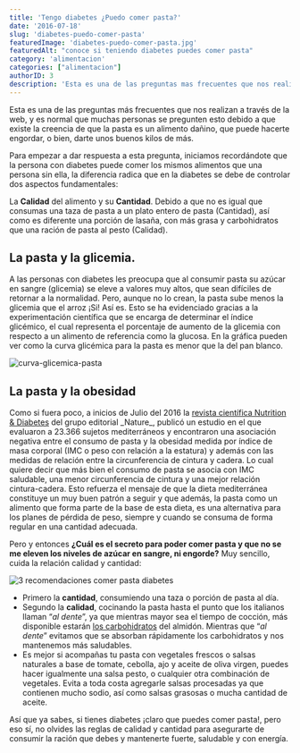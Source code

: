 ```yaml
---
title: 'Tengo diabetes ¿Puedo comer pasta?'
date: '2016-07-18'
slug: 'diabetes-puedo-comer-pasta'
featuredImage: 'diabetes-puedo-comer-pasta.jpg'
featuredAlt: "conoce si teniendo diabetes puedes comer pasta"
category: 'alimentacion'
categories: ["alimentacion"]
authorID: 3
description: 'Esta es una de las preguntas mas frecuentes que nos realizan a traves de la web. Es normal que muchas personas se pregunten esto debido a muchos conflictos en la información'
---
```


Esta es una de las preguntas más frecuentes que nos realizan a través de la web, y es normal que muchas personas se pregunten esto debido a que existe la creencia de que la pasta es un alimento dañino, que puede hacerte engordar, o bien, darte unos buenos kilos de más.

Para empezar a dar respuesta a esta pregunta, iniciamos recordándote que la persona con diabetes puede comer los mismos alimentos que una persona sin ella, la diferencia radica que en la diabetes se debe de controlar dos aspectos fundamentales:

La **Calidad** del alimento y su **Cantidad**. Debido a que no es igual que consumas una taza de pasta a un plato entero de pasta (Cantidad), así como es diferente una porción de lasaña, con más grasa y carbohidratos que una ración de pasta al pesto (Calidad).

## **La pasta y la glicemia.**

A las personas con diabetes les preocupa que al consumir pasta su azúcar en sangre (glicemia) se eleve a valores muy altos, que sean difíciles de retornar a la normalidad. Pero, aunque no lo crean, la pasta sube menos la glicemia que el arroz ¡Si! Así es. Esto se ha evidenciado gracias a la experimentación científica que se encarga de determinar el índice glicémico, el cual representa el porcentaje de aumento de la glicemia con respecto a un alimento de referencia como la glucosa. En la gráfica pueden ver como la curva glicémica para la pasta es menor que la del pan blanco.

![curva-glicemica-pasta](images/curva-glicemica-pasta-1.jpg)

## **La pasta y la obesidad**

Como si fuera poco, a inicios de Julio del 2016 la [revista científica Nutrition & Diabetes](https://www.nature.com/articles/nutd201620) del grupo editorial \_Nature\_, publicó un estudio en el que evaluaron a 23.366 sujetos mediterráneos y encontraron una asociación negativa entre el consumo de pasta y la obesidad medida por índice de masa corporal (IMC o peso con relación a la estatura) y además con las medidas de relación entre la circunferencia de cintura y cadera. Lo cual quiere decir que más bien el consumo de pasta se asocia con IMC saludable, una menor circunferencia de cintura y una mejor relación cintura-cadera. Esto refuerza el mensaje de que la dieta mediterránea constituye un muy buen patrón a seguir y que además, la pasta como un alimento que forma parte de la base de esta dieta, es una alternativa para los planes de pérdida de peso, siempre y cuando se consuma de forma regular en una cantidad adecuada.

Pero y entonces **¿Cuál es el secreto para poder comer pasta y que no se me eleven los niveles de azúcar en sangre, ni engorde?** Muy sencillo, cuida la relación calidad y cantidad:

![3 recomendaciones comer pasta diabetes](\images\claves-comer-pasta-diabetes.jpg)

- Primero la **cantidad**, consumiendo una taza o porción de pasta al día.
- Segundo la **calidad**, cocinando la pasta hasta el punto que los italianos llaman “_al dente_”, ya que mientras mayor sea el tiempo de cocción, más disponible estarán [los carbohidratos](/que-son-carbohidratos/) del almidón. Mientras que “_al dente_” evitamos que se absorban rápidamente los carbohidratos y nos mantenemos más saludables.
- Es mejor si acompañas tu pasta con vegetales frescos o salsas naturales a base de tomate, cebolla, ajo y aceite de oliva virgen, puedes hacer igualmente una salsa pesto, o cualquier otra combinación de vegetales. Evita a toda costa agregarle salsas procesadas ya que contienen mucho sodio, así como salsas grasosas o mucha cantidad de aceite.

Así que ya sabes, si tienes diabetes ¡claro que puedes comer pasta!, pero eso sí, no olvides las reglas de calidad y cantidad para asegurarte de consumir la ración que debes y mantenerte fuerte, saludable y con energía.
